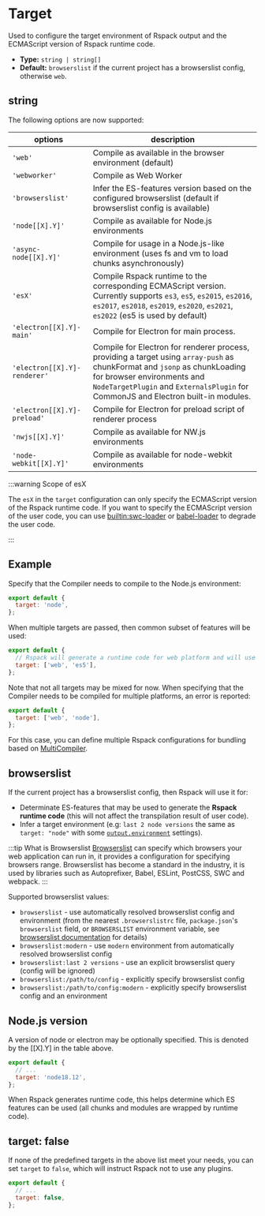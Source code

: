 
<WebpackLicense from="https://webpack.js.org/configuration/target/" />

# Target

Used to configure the target environment of Rspack output and the ECMAScript version of Rspack runtime code.

- **Type:** `string | string[]`
- **Default:** `browserslist` if the current project has a browserslist config, otherwise `web`.

## string

The following options are now supported:

| options                      | description                                                                                                                                                                                                                                   |
| ---------------------------- | --------------------------------------------------------------------------------------------------------------------------------------------------------------------------------------------------------------------------------------------- |
| `'web'`                      | Compile as available in the browser environment (default)                                                                                                                                                                                     |
| `'webworker'`                | Compile as Web Worker                                                                                                                                                                                                                         |
| `'browserslist'`             | Infer the ES-features version based on the configured browserslist (default if browserslist config is available)                                                                                                                              |
| `'node[[X].Y]'`              | Compile as available for Node.js environments                                                                                                                                                                                                 |
| `'async-node[[X].Y]'`        | Compile for usage in a Node.js-like environment (uses fs and vm to load chunks asynchronously)                                                                                                                                                |
| `'esX'`                      | Compile Rspack runtime to the corresponding ECMAScript version. Currently supports `es3`, `es5`, `es2015`, `es2016`, `es2017`, `es2018`, `es2019`, `es2020`, `es2021`, `es2022` (es5 is used by default)                                      |
| `'electron[[X].Y]-main'`     | Compile for Electron for main process.                                                                                                                                                                                                        |
| `'electron[[X].Y]-renderer'` | Compile for Electron for renderer process, providing a target using `array-push` as chunkFormat and `jsonp` as chunkLoading for browser environments and `NodeTargetPlugin` and `ExternalsPlugin` for CommonJS and Electron built-in modules. |
| `'electron[[X].Y]-preload'`  | Compile for Electron for preload script of renderer process                                                                                                                                                                                   |
| `'nwjs[[X].Y]'`              | Compile as available for NW.js environments                                                                                                                                                                                                   |
| `'node-webkit[[X].Y]'`       | Compile as available for node-webkit environments                                                                                                                                                                                             |

:::warning Scope of esX

The `esX` in the `target` configuration can only specify the ECMAScript version of the Rspack runtime code. If you want to specify the ECMAScript version of the user code, you can use [builtin:swc-loader](/guide/features/builtin-swc-loader.html) or [babel-loader](https://www.npmjs.com/package/babel-loader) to degrade the user code.

:::

## Example

Specify that the Compiler needs to compile to the Node.js environment:

```js title="rspack.config.mjs"
export default {
  target: 'node',
};
```

When multiple targets are passed, then common subset of features will be used:

```js title="rspack.config.mjs"
export default {
  // Rspack will generate a runtime code for web platform and will use only ES5 features
  target: ['web', 'es5'],
};
```

Note that not all targets may be mixed for now. When specifying that the Compiler needs to be compiled for multiple platforms, an error is reported:

```js title="rspack.config.mjs"
export default {
  target: ['web', 'node'],
};
```

For this case, you can define multiple Rspack configurations for bundling based on [MultiCompiler](/api/javascript-api/index#multicompiler).

## browserslist

If the current project has a browserslist config, then Rspack will use it for:

- Determinate ES-features that may be used to generate the **Rspack runtime code** (this will not affect the transpilation result of user code).
- Infer a target environment (e.g: `last 2 node versions` the same as `target: "node"` with some [`output.environment`](/config/output#outputenvironment) settings).

:::tip What is Browserslist
[Browserslist](https://browsersl.ist/) can specify which browsers your web application can run in, it provides a configuration for specifying browsers range. Browserslist has become a standard in the industry, it is used by libraries such as Autoprefixer, Babel, ESLint, PostCSS, SWC and webpack.
:::

Supported browserslist values:

- `browserslist` - use automatically resolved browserslist config and environment (from the nearest `.browserslistrc` file, `package.json`'s `browserslist` field, or `BROWSERSLIST` environment variable, see [browserslist documentation](https://github.com/browserslist/browserslist#queries) for details)
- `browserslist:modern` - use `modern` environment from automatically resolved browserslist config
- `browserslist:last 2 versions` - use an explicit browserslist query (config will be ignored)
- `browserslist:/path/to/config` - explicitly specify browserslist config
- `browserslist:/path/to/config:modern` - explicitly specify browserslist config and an environment

## Node.js version

A version of node or electron may be optionally specified. This is denoted by the [[X].Y] in the table above.

```js title="rspack.config.mjs"
export default {
  // ...
  target: 'node18.12',
};
```

When Rspack generates runtime code, this helps determine which ES features can be used (all chunks and modules are wrapped by runtime code).

## target: false

If none of the predefined targets in the above list meet your needs, you can set `target` to `false`, which will instruct Rspack not to use any plugins.

```js title="rspack.config.mjs"
export default {
  // ...
  target: false,
};
```
